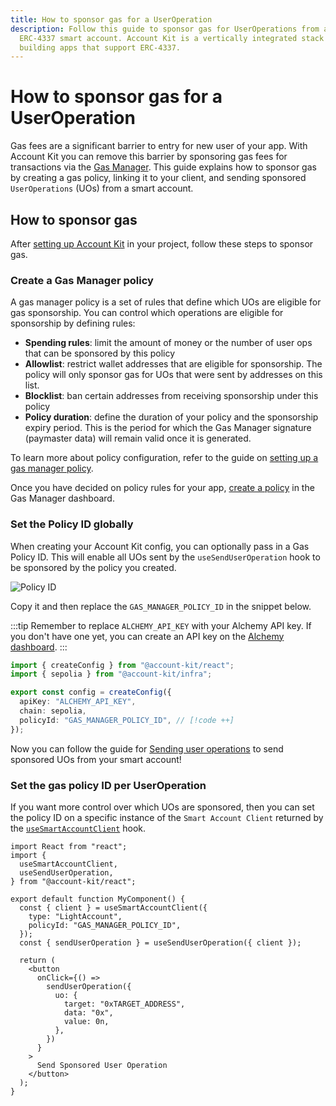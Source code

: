 ```yaml
---
title: How to sponsor gas for a UserOperation
description: Follow this guide to sponsor gas for UserOperations from any
  ERC-4337 smart account. Account Kit is a vertically integrated stack for
  building apps that support ERC-4337.
---
```


# How to sponsor gas for a UserOperation

Gas fees are a significant barrier to entry for new user of your app. With Account Kit you can remove this barrier by sponsoring gas fees for transactions via the [Gas Manager](https://docs.alchemy.com/docs/gas-manager-services/?a=ak-docs). This guide explains how to sponsor gas by creating a gas policy, linking it to your client, and sending sponsored `UserOperations` (UOs) from a smart account.

## How to sponsor gas

After [setting up Account Kit](/react/quickstart) in your project, follow these steps to sponsor gas.

### Create a Gas Manager policy

A gas manager policy is a set of rules that define which UOs are eligible for gas sponsorship. You can control which operations are eligible for sponsorship by defining rules:

- **Spending rules**: limit the amount of money or the number of user ops that can be sponsored by this policy
- **Allowlist**: restrict wallet addresses that are eligible for sponsorship. The policy will only sponsor gas for UOs that were sent by addresses on this list.
- **Blocklist**: ban certain addresses from receiving sponsorship under this policy
- **Policy duration**: define the duration of your policy and the sponsorship expiry period. This is the period for which the Gas Manager signature (paymaster data) will remain valid once it is generated.

To learn more about policy configuration, refer to the guide on [setting up a gas manager policy](https://docs.alchemy.com/docs/setup-a-gas-manager-policy/?a=ak-docs).

Once you have decided on policy rules for your app, [create a policy](https://dashboard.alchemy.com/gas-manager/policy/create/?a=ak-docs) in the Gas Manager dashboard.

### Set the Policy ID globally

When creating your Account Kit config, you can optionally pass in a Gas Policy ID. This will enable all UOs sent by the `useSendUserOperation` hook to be sponsored by the policy you created.

![Policy ID](/images/policy-id.png)

Copy it and then replace the `GAS_MANAGER_POLICY_ID` in the snippet below.

:::tip
Remember to replace `ALCHEMY_API_KEY` with your Alchemy API key. If you don't have one yet, you can create an API key on the [Alchemy dashboard](https://dashboard.alchemy.com/signup/?a=aa-docs).
:::

```ts twoslash [config.ts]
import { createConfig } from "@account-kit/react";
import { sepolia } from "@account-kit/infra";

export const config = createConfig({
  apiKey: "ALCHEMY_API_KEY",
  chain: sepolia,
  policyId: "GAS_MANAGER_POLICY_ID", // [!code ++]
});
```

Now you can follow the guide for [Sending user operations](/react/send-user-operations) to send sponsored UOs from your smart account!

### Set the gas policy ID per UserOperation

If you want more control over which UOs are sponsored, then you can set the policy ID on a specific instance of the `Smart Account Client` returned by the [`useSmartAccountClient`](/reference/account-kit/react/hooks/useSmartAccountClient) hook.

```tsx twoslash
import React from "react";
import {
  useSmartAccountClient,
  useSendUserOperation,
} from "@account-kit/react";

export default function MyComponent() {
  const { client } = useSmartAccountClient({
    type: "LightAccount",
    policyId: "GAS_MANAGER_POLICY_ID",
  });
  const { sendUserOperation } = useSendUserOperation({ client });

  return (
    <button
      onClick={() =>
        sendUserOperation({
          uo: {
            target: "0xTARGET_ADDRESS",
            data: "0x",
            value: 0n,
          },
        })
      }
    >
      Send Sponsored User Operation
    </button>
  );
}
```
